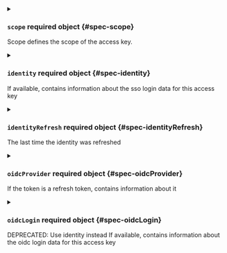 

<PartialUser />


<PartialTeam />


<PartialSubject />


<PartialGroups />


<PartialKey />


<PartialDisabled />


<PartialDisplayName />


<PartialTtl />


<PartialTtlAfterLastActivity />



<details className="config-field" data-expandable="true">
<summary>

### `scope` <span className="config-field-required" data-required="false">required</span> <span className="config-field-type">object</span> <span className="config-field-default"></span> <span className="config-field-enum"></span> {#spec-scope}

Scope defines the scope of the access key.

</summary>

<PartialScopereference />


</details>


<PartialType />



<details className="config-field" data-expandable="true">
<summary>

### `identity` <span className="config-field-required" data-required="false">required</span> <span className="config-field-type">object</span> <span className="config-field-default"></span> <span className="config-field-enum"></span> {#spec-identity}

If available, contains information about the sso login data for this
access key

</summary>

<PartialIdentityreference />


</details>



<details className="config-field" data-expandable="true">
<summary>

### `identityRefresh` <span className="config-field-required" data-required="false">required</span> <span className="config-field-type">object</span> <span className="config-field-default"></span> <span className="config-field-enum"></span> {#spec-identityRefresh}

The last time the identity was refreshed

</summary>

<PartialIdentityRefreshreference />


</details>



<details className="config-field" data-expandable="true">
<summary>

### `oidcProvider` <span className="config-field-required" data-required="false">required</span> <span className="config-field-type">object</span> <span className="config-field-default"></span> <span className="config-field-enum"></span> {#spec-oidcProvider}

If the token is a refresh token, contains information about it

</summary>

<PartialOidcProviderreference />


</details>


<PartialParent />



<details className="config-field" data-expandable="true">
<summary>

### `oidcLogin` <span className="config-field-required" data-required="false">required</span> <span className="config-field-type">object</span> <span className="config-field-default"></span> <span className="config-field-enum"></span> {#spec-oidcLogin}

DEPRECATED: Use identity instead
If available, contains information about the oidc login data for this
access key

</summary>

<PartialOidcLoginreference />


</details>
